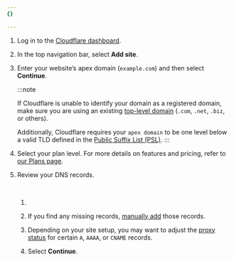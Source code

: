 ```yaml
---
{}

---
```



1. Log in to the [Cloudflare dashboard](https://dash.cloudflare.com/login).
2. In the top navigation bar, select **Add site**.
3. Enter your website’s <GlossaryTooltip term="apex domain">apex domain</GlossaryTooltip> (`example.com`) and then select **Continue**.

   :::note

   If Cloudflare is unable to identify your domain as a registered domain, make sure you are using an existing [top-level domain](https://www.cloudflare.com/learning/dns/top-level-domain/) (`.com`, `.net`, `.biz`, or others).

   Additionally, Cloudflare requires your `apex domain` to be one level below a valid TLD defined in the [Public Suffix List (PSL)](https://github.com/publicsuffix/list/blob/master/public_suffix_list.dat). 
   :::

4. Select your plan level. For more details on features and pricing, refer to [our Plans page](https://www.cloudflare.com/plans/#compare-features).
5. Review your DNS records.

   <Render file="dns-scan-intro" product="dns" /> <br />

   1. <Render file="dns-scan-procedure" product="dns" />

      <Render file="dns-nxdomain-warning" product="dns" />

   2. If you find any missing records, [manually add](/dns/manage-dns-records/how-to/create-dns-records/) those records.

   3. Depending on your site setup, you may want to adjust the [proxy status](/dns/manage-dns-records/reference/proxied-dns-records/) for certain `A`, `AAAA`, or `CNAME` records.

   4. Select **Continue**.
